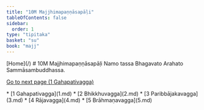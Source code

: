 ```yaml
---
title: "10M Majjhimapaṇṇāsapāḷi"
tableOfContents: false
sidebar:
  order: 1
type: "tipitaka"
basket: "su"
book: "majj"
---
```



<Paragraph type="center" book="majj">
[Home](/)
</Paragraph>

<Paragraph type="center" book="majj">
# 10M Majjhimapaṇṇāsapāḷi
</Paragraph>

<Paragraph number="1" type="center" book="majj">
Namo tassa Bhagavato Arahato Sammāsambuddhassa.

[Go to next page (1 Gahapativagga)](1.md)



</Paragraph>

<TableOfContents book="majj" section="10">
* [1 Gahapativagga](1.md)
* [2 Bhikkhuvagga](2.md)
* [3 Paribbājakavagga](3.md)
* [4 Rājavagga](4.md)
* [5 Brāhmaṇavagga](5.md)
</TableOfContents>
